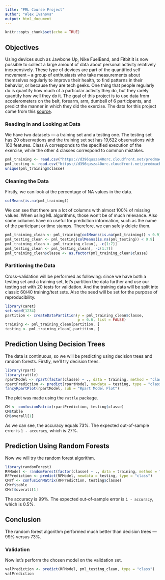 ```yaml
---
title: "PML Course Project"
author: "Alex Ivanova"
output: html_document
---
```


```r
knitr::opts_chunk$set(echo = TRUE)
```

## Objectives

Using devices such as Jawbone Up, Nike FuelBand, and Fitbit it is now possible to collect a large amount of data about personal activity relatively inexpensively. These type of devices are part of the quantified self movement – a group of enthusiasts who take measurements about themselves regularly to improve their health, to find patterns in their behavior, or because they are tech geeks. One thing that people regularly do is quantify how much of a particular activity they do, but they rarely quantify how well they do it. The goal of this project is to use data from accelerometers on the belt, forearm, arm, dumbell of 6 participants, and predict the manner in which they did the exercise. The data for this project come from this [source](http://web.archive.org/web/20161224072740/http:/groupware.les.inf.puc-rio.br/har).

### Reading in and Looking at Data

We have two datasets — a training set and a testing one. The testing set has 20 observations and the training set set has 19,622 observations with 160 features. Class A corresponds to the specified execution of the exercise, while the other 4 classes correspond to common mistakes.

```r
pml_training <- read.csv("https://d396qusza40orc.cloudfront.net/predmachlearn/pml-training.csv", header = TRUE, na.strings = c("NA","#DIV/0!", ""))
pml_testing <- read.csv("https://d396qusza40orc.cloudfront.net/predmachlearn/pml-testing.csv", header = TRUE, na.strings = c("NA","#DIV/0!", ""))
unique(pml_training$classe)
```

### Cleaning the Data

Firstly, we can look at the percentage of NA values in the data.

```r
colMeans(is.na(pml_training))
```

We can see that there are a lot of columns with almost 100% of missing values. When using ML algorithms, those won't be of much relevance. Also some columns have no useful for prediction information, such as the name of the participant or time stamps. Therefore, we can safely delete them.

```r
pml_training_clean <- pml_training[colMeans(is.na(pml_training)) < 0.9]
pml_testing_clean <- pml_testing[colMeans(is.na(pml_testing)) < 0.9]
pml_training_clean <- pml_training_clean[, -c(1:7)]
pml_testing_clean <- pml_testing_clean[, -c(1:7)]
pml_training_clean$classe <- as.factor(pml_training_clean$classe)
```

### Partitioning the Data

Cross-validation will be performed as following: since we have both a testing set and a training set, let's partition the data further and use our testing set with 20 tests for validation. And the training data will be split into classic 60/40 training/test sets. Also the seed will be set for the purpose of reproducibility.

```r
library(caret)
set.seed(1234)
partition <- createDataPartition(y = pml_training_clean$classe,
                                 p = 0.6, list = FALSE)
training <- pml_training_clean[partition, ]
testing <- pml_training_clean[-partition, ]
```

## Prediction Using Decision Trees

The data is continuous, so we will be predicting using decision trees and random forests. Firstly, we'll try decision trees.

```r
library(rpart)
library(rattle)
rpartModel <- rpart(factor(classe) ~ ., data = training, method = "class")
rpartPrediction <- predict(rpartModel, newdata = testing, type = "class")
fancyRpartPlot(rpartModel, sub = "Rpart Model Plot")
```

The plot was made using the `rattle` package.

```r
CM <- confusionMatrix(rpartPrediction, testing$classe)
CM$table
CM$overall[1]
```

As we can see, the accuracy equals 73%. The expected out-of-sample error is `1 - accuracy`, which is 27%.

## Prediction Using Random Forests

Now we will try the random forest algorithm.

```r
library(randomForest)
RFModel <- randomForest(factor(classe) ~ ., data = training, method = "class")
RFPrediction <- predict(RFModel, newdata = testing, type = "class")
CMrf <- confusionMatrix(RFPrediction, testing$classe)
CMrf$table
CMrf$overall[1]
```

The accuracy is 99%. The expected out-of-sample error is `1 - accuracy`, which is 0.5%.

## Conclusion

The random forest algorithm performed much better than decision trees — 99% versus 73%.

### Validation

Now let's perform the chosen model on the validation set.

```r
valPrediction <- predict(RFModel, pml_testing_clean, type = "class")
valPrediction
```